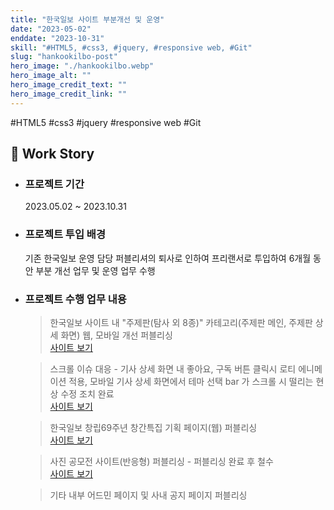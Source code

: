 ```yaml
---
title: "한국일보 사이트 부분개선 및 운영"
date: "2023-05-02"
enddate: "2023-10-31"
skill: "#HTML5, #css3, #jquery, #responsive web, #Git"
slug: "hankookilbo-post"
hero_image: "./hankookilbo.webp"
hero_image_alt: ""
hero_image_credit_text: ""
hero_image_credit_link: ""
---
```


<div className="badge-wrap">
  <span className="badge badge-html">#HTML5</span>
  <span className="badge badge-css">#css3</span>
  <span className="badge badge-javscript">#jquery</span>
  <span className="badge badge-rwd">#responsive web</span>
  <span className="badge badge-git">#Git</span>
</div>

## 🎤 Work Story

- ### 프로젝트 기간

  2023.05.02 ~ 2023.10.31

- ### 프로젝트 투입 배경

  기존 한국일보 운영 담당 퍼블리셔의 퇴사로 인하여 프리랜서로 투입하여 6개월 동안 부분 개선 업무 및 운영 업무 수행

- ### 프로젝트 수행 업무 내용

  > 한국일보 사이트 내 "주제판(탐사 외 8종)" 카테고리(주제판 메인, 주제판 상세 화면) 웹, 모바일 개선 퍼블리싱<br/> <a href="https://www.hankookilbo.com/Topic?topicId=eb4d9827-1352-4fd1-9c6e-b30b398f5fc9&stt_op=topic_globalgnb_tab_list" target="_blank">사이트 보기</a>

  > 스크롤 이슈 대응 - 기사 상세 화면 내 좋아요, 구독 버튼 클릭시 로티 에니메이션 적용, 모바일 기사 상세 화면에서 테마 선택 bar 가 스크롤 시 떨리는 현상 수정 조치 완료<br/> <a href=" https://www.hankookilbo.com/News/Read/A2023102700230003284?topicView=y&stt_op=topic_list_list_view&stt_id=eb4d9827-1352-4fd1-9c6e-b30b398f5fc9 " target="_blank">사이트 보기</a>

  > 한국일보 창립69주년 창간특집 기획 페이지(웹) 퍼블리싱 <br/> <a href="https://www.hankookilbo.com/foundation-anniversary" target="_blank">사이트 보기</a>

  > 사진 공모전 사이트(반응형) 퍼블리싱 - 퍼블리싱 완료 후 철수<br/> <a href="https://photo.hankookilbo.com/event/contest/main" target="_blank">사이트 보기</a>

  > 기타 내부 어드민 페이지 및 사내 공지 페이지 퍼블리싱
